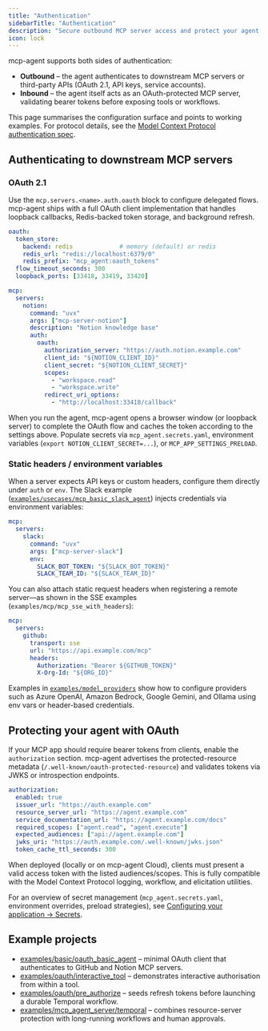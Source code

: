 ```yaml
---
title: "Authentication"
sidebarTitle: "Authentication"
description: "Secure outbound MCP server access and protect your agent endpoints"
icon: lock
---
```


mcp-agent supports both sides of authentication:

- **Outbound** – the agent authenticates to downstream MCP servers or third-party APIs (OAuth 2.1, API keys, service accounts).
- **Inbound** – the agent itself acts as an OAuth-protected MCP server, validating bearer tokens before exposing tools or workflows.

This page summarises the configuration surface and points to working examples. For protocol details, see the [Model Context Protocol authentication spec](https://modelcontextprotocol.io/specification/2025-06-18/server/authentication).

## Authenticating to downstream MCP servers

### OAuth 2.1

Use the `mcp.servers.<name>.auth.oauth` block to configure delegated flows. mcp-agent ships with a full OAuth client implementation that handles loopback callbacks, Redis-backed token storage, and background refresh.

```yaml
oauth:
  token_store:
    backend: redis             # memory (default) or redis
    redis_url: "redis://localhost:6379/0"
    redis_prefix: "mcp_agent:oauth_tokens"
  flow_timeout_seconds: 300
  loopback_ports: [33418, 33419, 33420]

mcp:
  servers:
    notion:
      command: "uvx"
      args: ["mcp-server-notion"]
      description: "Notion knowledge base"
      auth:
        oauth:
          authorization_server: "https://auth.notion.example.com"
          client_id: "${NOTION_CLIENT_ID}"
          client_secret: "${NOTION_CLIENT_SECRET}"
          scopes:
            - "workspace.read"
            - "workspace.write"
          redirect_uri_options:
            - "http://localhost:33418/callback"
```

When you run the agent, mcp-agent opens a browser window (or loopback server) to complete the OAuth flow and caches the token according to the settings above. Populate secrets via `mcp_agent.secrets.yaml`, environment variables (`export NOTION_CLIENT_SECRET=...`), or `MCP_APP_SETTINGS_PRELOAD`.

### Static headers / environment variables

When a server expects API keys or custom headers, configure them directly under `auth` or `env`. The Slack example ([`examples/usecases/mcp_basic_slack_agent`](https://github.com/lastmile-ai/mcp-agent/tree/main/examples/usecases/mcp_basic_slack_agent)) injects credentials via environment variables:

```yaml
mcp:
  servers:
    slack:
      command: "uvx"
      args: ["mcp-server-slack"]
      env:
        SLACK_BOT_TOKEN: "${SLACK_BOT_TOKEN}"
        SLACK_TEAM_ID: "${SLACK_TEAM_ID}"
```

You can also attach static request headers when registering a remote server—as shown in the SSE examples (`examples/mcp/mcp_sse_with_headers`):

```yaml
mcp:
  servers:
    github:
      transport: sse
      url: "https://api.example.com/mcp"
      headers:
        Authorization: "Bearer ${GITHUB_TOKEN}"
        X-Org-Id: "${ORG_ID}"
```

Examples in [`examples/model_providers`](https://github.com/lastmile-ai/mcp-agent/tree/main/examples/model_providers) show how to configure providers such as Azure OpenAI, Amazon Bedrock, Google Gemini, and Ollama using env vars or header-based credentials.

## Protecting your agent with OAuth

If your MCP app should require bearer tokens from clients, enable the `authorization` section. mcp-agent advertises the protected-resource metadata (`/.well-known/oauth-protected-resource`) and validates tokens via JWKS or introspection endpoints.

```yaml
authorization:
  enabled: true
  issuer_url: "https://auth.example.com"
  resource_server_url: "https://agent.example.com"
  service_documentation_url: "https://agent.example.com/docs"
  required_scopes: ["agent.read", "agent.execute"]
  expected_audiences: ["api://agent.example.com"]
  jwks_uri: "https://auth.example.com/.well-known/jwks.json"
  token_cache_ttl_seconds: 300
```

When deployed (locally or on mcp-agent Cloud), clients must present a valid access token with the listed audiences/scopes. This is fully compatible with the Model Context Protocol logging, workflow, and elicitation utilities.

For an overview of secret management (`mcp_agent.secrets.yaml`, environment overrides, preload strategies), see [Configuring your application → Secrets](/mcp-agent-sdk/core-components/configuring-your-application#secrets).

## Example projects

- [examples/basic/oauth_basic_agent](https://github.com/lastmile-ai/mcp-agent/tree/main/examples/basic/oauth_basic_agent) – minimal OAuth client that authenticates to GitHub and Notion MCP servers.
- [examples/oauth/interactive_tool](https://github.com/lastmile-ai/mcp-agent/tree/main/examples/oauth/interactive_tool) – demonstrates interactive authorisation from within a tool.
- [examples/oauth/pre_authorize](https://github.com/lastmile-ai/mcp-agent/tree/main/examples/oauth/pre_authorize) – seeds refresh tokens before launching a durable Temporal workflow.
- [examples/mcp_agent_server/temporal](https://github.com/lastmile-ai/mcp-agent/tree/main/examples/mcp_agent_server/temporal) – combines resource-server protection with long-running workflows and human approvals.
